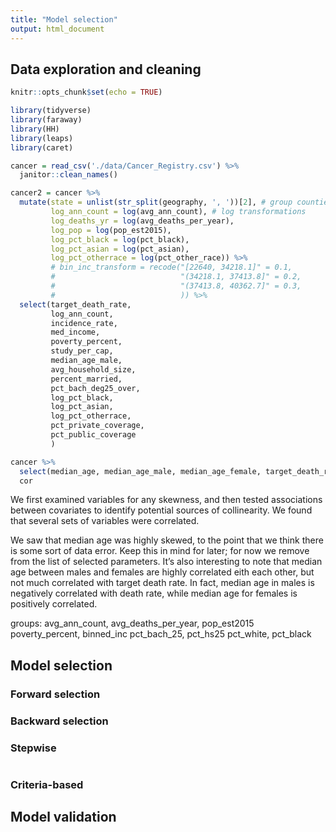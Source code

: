 ```yaml
---
title: "Model selection"
output: html_document
---
```


## Data exploration and cleaning

```r
knitr::opts_chunk$set(echo = TRUE)

library(tidyverse)
library(faraway)
library(HH)
library(leaps)
library(caret)

cancer = read_csv('./data/Cancer_Registry.csv') %>%
  janitor::clean_names()

cancer2 = cancer %>%
  mutate(state = unlist(str_split(geography, ', '))[2], # group counties by state
         log_ann_count = log(avg_ann_count), # log transformations
         log_deaths_yr = log(avg_deaths_per_year),
         log_pop = log(pop_est2015),
         log_pct_black = log(pct_black),
         log_pct_asian = log(pct_asian),
         log_pct_otherrace = log(pct_other_race)) %>%
         # bin_inc_transform = recode("[22640, 34218.1]" = 0.1,
         #                            "(34218.1, 37413.8]" = 0.2,
         #                            "(37413.8, 40362.7]" = 0.3,
         #                            )) %>%
  select(target_death_rate,
         log_ann_count,
         incidence_rate,
         med_income,
         poverty_percent,
         study_per_cap,
         median_age_male,
         avg_household_size,
         percent_married,
         pct_bach_deg25_over,
         log_pct_black,
         log_pct_asian,
         log_pct_otherrace,
         pct_private_coverage,
         pct_public_coverage
         )

cancer %>%
  select(median_age, median_age_male, median_age_female, target_death_rate) %>%
  cor
```


We first examined variables for any skewness, and then tested associations between covariates to identify potential sources of collinearity. We found that several sets of variables were correlated. 

We saw that median age was highly skewed, to the point that we think there is some sort of data error. Keep this in mind for later; for now we remove from the list of selected parameters. It's also interesting to note that median age between males and females are highly correlated eith each other, but not much correlated with target death rate. In fact, median age in males is negatively correlated with death rate, while median age for females is positively correlated.

groups: 
avg_ann_count, avg_deaths_per_year, pop_est2015
poverty_percent, binned_inc
pct_bach_25, pct_hs25
pct_white, pct_black



## Model selection

### Forward selection

### Backward selection

### Stepwise

```r

```


### Criteria-based







## Model validation

